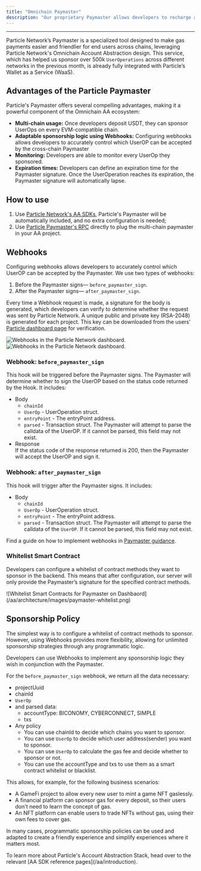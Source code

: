 ```yaml
---
title: "Omnichain Paymaster"
description: "Our proprietary Paymaster allows developers to recharge and spend across different chains."
---
```


***

Particle Network’s Paymaster is a specialized tool designed to make gas payments easier and friendlier for end users across chains, leveraging Particle Network's Omnichain Account Abstraction design. This service, which has helped us sponsor over 500k `UserOperations` across different networks in the previous month, is already fully integrated with Particle’s Wallet as a Service (WaaS).

## Advantages of the Particle Paymaster

Particle's Paymaster offers several compelling advantages, making it a powerful component of the Omnichain AA ecosystem:

- **Multi-chain usage:** Once developers deposit USDT, they can sponsor UserOps on every EVM-compatible chain.
- **Adaptable sponsorship logic using Webhooks:** Configuring webhooks allows developers to accurately control which UserOP can be accepted by the cross-chain Paymaster
- **Monitoring:** Developers are able to monitor every UserOp they sponsored.
- **Expiration times:** Developers can define an expiration time for the Paymaster signature. Once the UserOperation reaches its expiration, the Paymaster signature will automatically lapse.

## How to use

1. Use [Particle Network's AA SDKs](/aa/sdks/desktop/web.mdx), Particle's Paymaster will be automatically included, and no extra configuration is needed;
2. Use [Particle Paymaster's RPC](/aa/paymaster) directly to plug the multi-chain paymaster in your AA project.

## Webhooks

Configuring webhooks allows developers to accurately control which UserOP can be accepted by the Paymaster. We use two types of webhooks:

1. Before the Paymaster signs— `before_paymaster_sign`.
2. After the Paymaster signs— `after_paymaster_sign`.

Every time a Webhook request is made, a signature for the body is generated, which developers can verify to determine whether the request was sent by Particle Network. A unique public and private key (RSA-2048) is generated for each project. This key can be downloaded from the users’ [Particle dashboard page](https://dashboard.particle.network/#/login) for verification.

<Frame caption="Webhooks in the Particle Network dashboard.">
<div className="flex justify-center">
<img
  className="block h-64 dark:hidden"
  src="/aa/architecture/images/webhooks.png"
  alt="Webhooks in the Particle Network dashboard."
/>
<img
  className="hidden h-64 dark:block"
  src="/aa/architecture/images/webhooks.png"
  alt="Webhooks in the Particle Network dashboard."
/>
</div>
</Frame>

### Webhook: `before_paymaster_sign`

This hook will be triggered before the Paymaster signs. The Paymaster will determine whether to sign the UserOP based on the status code returned by the Hook. It includes:

- Body
  - `chainId`
  - `UserOp` - UserOperation struct.
  - `entryPoint` - The entryPoint address.
  - `parsed` - Transaction struct. The Paymaster will attempt to parse the calldata of the UserOP. If it cannot be parsed, this field may not exist.
- Response  
  If the status code of the response returned is 200, then the Paymaster will accept the UserOP and sign it.

### Webhook: `after_paymaster_sign`

This hook will trigger after the Paymaster signs. It includes:

- Body
  - `chainId`
  - `UserOp` - UserOperation struct.
  - `entryPoint` - The entryPoint address.
  - `parsed` - Transaction struct. The Paymaster will attempt to parse the calldata of the `UserOP`. If it cannot be parsed, this field may not exist.

<Note>Find a guide on how to implement webhooks in [Paymaster guidance](/aa/guides/paymaster#conditional-sponsorship-webhooks).</Note>

### Whitelist Smart Contract

Developers can configure a whitelist of contract methods they want to sponsor in the backend. This means that after configuration, our server will only provide the Paymaster’s signature for the specified contract methods.

<Frame caption="Whitelist Smart Contracts for Paymaster on Dashbaord">
![Whitelist Smart Contracts for Paymaster on Dashbaord](/aa/architecture/images/paymaster-whitelist.png)
</Frame>

## Sponsorship Policy

The simplest way is to configure a whitelist of contract methods to sponsor. However, using Webhooks provides more flexibility, allowing for unlimited sponsorship strategies through any programmatic logic.

Developers can use Webhooks to implement any sponsorship logic they wish in conjunction with the Paymaster.

For the `before_paymaster_sign` webhook, we return all the data necessary:

- projectUuid
- chainId
- `UserOp`
- and parsed data:
  - accountType: BICONOMY, CYBERCONNECT, SIMPLE
  - txs
- Any policy
  - You can use chainId to decide which chains you want to sponsor.
  - You can use `UserOp` to decide which user address(sender) you want to sponsor.
  - You can use `UserOp` to calculate the gas fee and decide whether to sponsor or not.
  - You can use the accountType and txs to use them as a smart contract whitelist or blacklist.

This allows, for example, for the following business scenarios:

- A GameFi project to allow every new user to mint a game NFT gaslessly.
- A financial platform can sponsor gas for every deposit, so their users don't need to learn the concept of gas.
- An NFT platform can enable users to trade NFTs without gas, using their own fees to cover gas.

In many cases, programmatic sponsorship policies can be used and adapted to create a friendly experience and simplify experiences where it matters most.

<Tip> 
To learn more about Particle's Account Abstraction Stack, head over to the relevant [AA SDK reference pages](/aa/introduction).
</Tip>